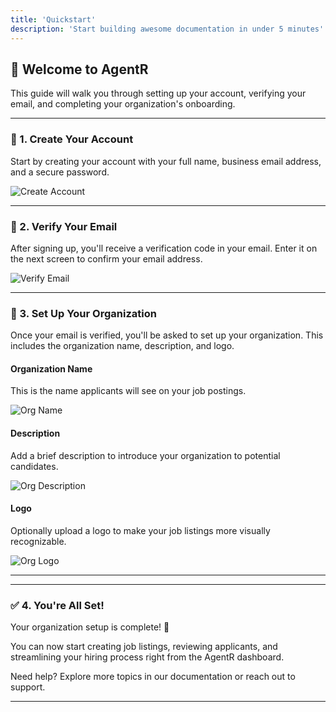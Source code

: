 ```yaml
---
title: 'Quickstart'
description: 'Start building awesome documentation in under 5 minutes'
---
```


## 👋 Welcome to AgentR

This guide will walk you through setting up your account, verifying your email, and completing your organization's onboarding.

---

### 📝 1. Create Your Account

Start by creating your account with your full name, business email address, and a secure password.

![Create Account](../public/images/signup.png)

---

### 📧 2. Verify Your Email

After signing up, you'll receive a verification code in your email. Enter it on the next screen to confirm your email address.

![Verify Email](../public/images/verify.png)

---

### 🏢 3. Set Up Your Organization

Once your email is verified, you'll be asked to set up your organization. This includes the organization name, description, and logo.

#### Organization Name
This is the name applicants will see on your job postings.

![Org Name](../public/images/org-name.png)

#### Description
Add a brief description to introduce your organization to potential candidates.

![Org Description](../public/images/org-description.png)

#### Logo
Optionally upload a logo to make your job listings more visually recognizable.

![Org Logo](../public/images/org-logo.png)

---
---

### ✅ 4. You're All Set!

Your organization setup is complete! 🎉

You can now start creating job listings, reviewing applicants, and streamlining your hiring process right from the AgentR dashboard.

Need help? Explore more topics in our documentation or reach out to support.

---
